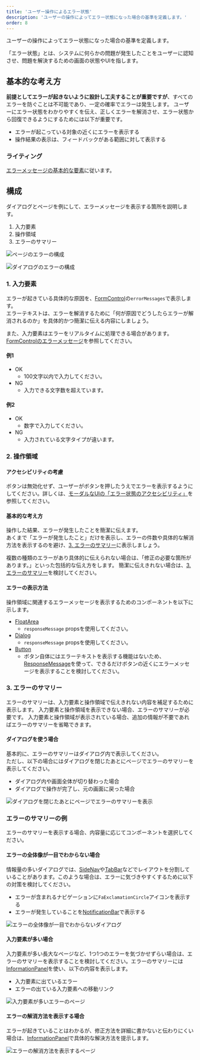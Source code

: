 ```yaml
---
title: 'ユーザー操作によるエラー状態'
description: 'ユーザーの操作によってエラー状態になった場合の基準を定義します。'
order: 8
---
```


ユーザーの操作によってエラー状態になった場合の基準を定義します。

「エラー状態」とは、システムに何らかの問題が発生したことをユーザーに認知させ、問題を解決するための画面の状態やUIを指します。

## 基本的な考え方
**前提としてエラーが起きないように設計し工夫することが重要ですが**、すべてのエラーを防ぐことは不可能であり、一定の確率でエラーは発生します。
ユーザーにエラー状態をわかりやすくを伝え、正しくエラーを解消させ、エラー状態から回復できるようにするためには以下が重要です。

- エラーが起こっている対象の近くにエラーを表示する
- 操作結果の表示は、フィードバックがある範囲に対して表示する

### ライティング
[エラーメッセージの基本的な要素](/products/contents/error-messages/#h2-2)に従います。


## 構成
ダイアログとページを例にして、エラーメッセージを表示する箇所を説明します。

1. 入力要素
2. 操作領域
3. エラーのサマリー

![ページのエラーの構成](./images/user-aciton-error_fullpage_structure.png)

![ダイアログのエラーの構成](./images/user-aciton-error_dialog_structure.png)

### 1. 入力要素
エラーが起きている具体的な原因を、[FormControl](/products/components/form-control/)の`errorMessages`で表示します。  
エラーテキストは、エラーを解消するために「何が原因でどうしたらエラーが解消されるのか」を具体的かつ簡潔に伝える内容にしましょう。

また、入力要素はエラーをリアルタイムに処理できる場合があります。[FormControlのエラーメッセージ](/products/components/form-control/#h4-4)を参照してください。

#### 例1
- OK
    - 100文字以内で入力してください。
- NG
    - 入力できる文字数を超えています。

#### 例2
- OK
    - 数字で入力してください。
- NG
    - 入力されている文字タイプが違います。


### 2. 操作領域

#### アクセシビリティの考慮
ボタンは無効化せず、ユーザーがボタンを押したうえでエラーを表示するようにしてください。詳しくは、[モーダルなUIの「エラー状態のアクセシビリティ」](/products/design-patterns/modal-ui/#h2-3)を参照してください。

#### 基本的な考え方
操作した結果、エラーが発生したことを簡潔に伝えます。  
あくまで「エラーが発生したこと」だけを表示し、エラーの件数や具体的な解消方法を表示するのを避け、[3. エラーのサマリー](#h3-3)に表示しましょう。

複数の種類のエラーがあり具体的に伝えられない場合は、「修正の必要な箇所があります。」といった包括的な伝え方をします。
簡潔に伝えきれない場合は、[3. エラーのサマリー](#h3-3)を検討してください。


#### エラーの表示方法
操作領域に関連するエラーメッセージを表示するためのコンポーネントを以下に示します。

- [FloatArea](/products/components/float-area/)
    - `responseMessage` propsを使用してください。
- [Dialog](/products/components/dialog/)
    - `responseMessage` propsを使用してください。
- [Button](/products/components/button/)
    - ボタン自体にはエラーテキストを表示する機能はないため、[ResponseMessage](/products/components/response-message/)を使って、できるだけボタンの近くにエラーメッセージを表示することを検討してください。

  
### 3. エラーのサマリー
エラーのサマリーは、入力要素と操作領域で伝えきれない内容を補足するために表示します。
入力要素と操作領域を表示できない場合、エラーのサマリーが必要です。
入力要素と操作領域が表示されている場合、追加の情報が不要であればエラーのサマリーを省略できます。

#### ダイアログを使う場合
基本的に、エラーのサマリーはダイアログ内で表示してください。   
ただし、以下の場合にはダイアログを閉じたあとにページでエラーのサマリーを表示してください。

- ダイアログ内や画面全体が切り替わった場合
- ダイアログで操作が完了し、元の画面に戻った場合

![ダイアログを閉じたあとにページでエラーのサマリーを表示](./images/user-aciton-error_after_dialog_close.png)


### エラーのサマリーの例
エラーのサマリーを表示する場合、内容量に応じてコンポーネントを選択してください。


#### エラーの全体像が一目でわからない場合
情報量の多いダイアログでは、[SideNav](/products/components/side-nav/)や[TabBar](/products/components/tab-bar/)などでレイアウトを分割していることがあります。このような場合は、エラーに気づきやすくするために以下の対策を検討してください。

- エラーが含まれるナビゲーションに`FaExclamationCircle`アイコンを表示する
- エラーが発生していることを[NotificationBar](/products/components/notification-bar/)で表示する

![エラーの全体像が一目でわからないダイアログ](./images/user-aciton-error_dialog_not_clear_error.png)

#### 入力要素が多い場合
入力要素が多い長大なページなど、1つ1つのエラーを気づかせずらい場合は、エラーのサマリーを表示することを検討してください。エラーのサマリーには[InformationPanel](/products/components/information-panel/)を使い、以下の内容を表示します。

- 入力要素に出ているエラー
- エラーの出ている入力要素への移動リンク

![入力要素が多いエラーのページ](./images/user-aciton-error_too_many_inputs.png)

#### エラーの解消方法を表示する場合
エラーが起きていることはわかるが、修正方法を詳細に書かないと伝わりにくい場合は、[InformationPanel](/products/components/information-panel/)で具体的な解決方法を提示します。

![エラーの解消方法を表示するページ](./images/user-aciton-error_error_resolution.png)